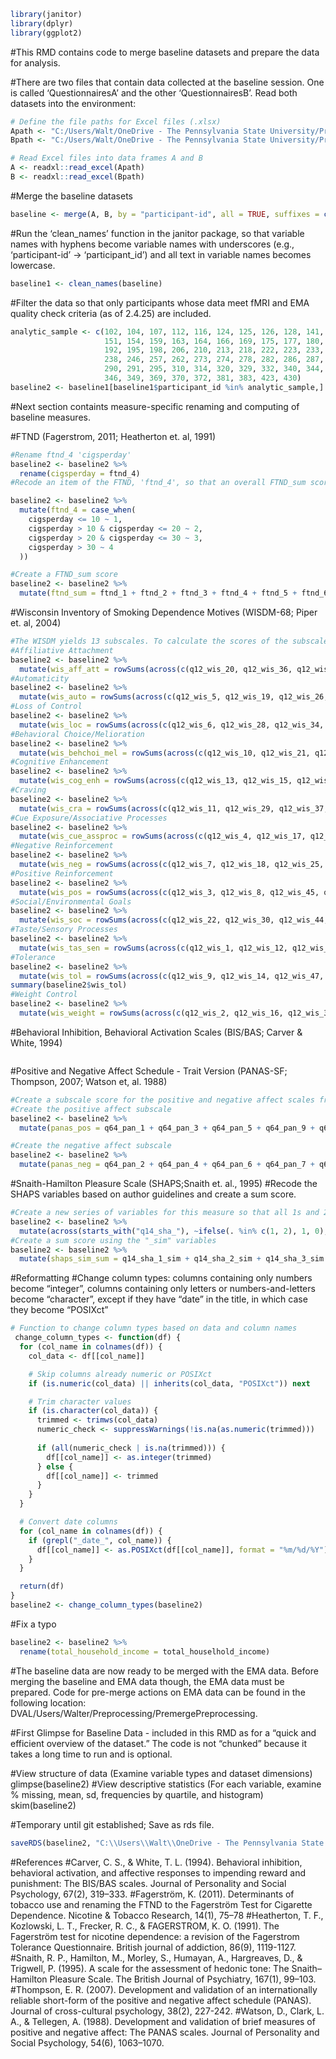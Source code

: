 ```r
library(janitor)
library(dplyr)
library(ggplot2)
```
#This RMD contains code to merge baseline datasets and prepare the data for analysis. 

#There are two files that contain data collected at the baseline session. One is called 'QuestionnairesA' and the other 'QuestionnairesB'. Read both datasets into the environment:
```r
# Define the file paths for Excel files (.xlsx)
Apath <- "C:/Users/Walt/OneDrive - The Pennsylvania State University/Projects/ASH/DVAL/3. Organized raw data/Qualtrics/1.Baseline-session/QuestionnairesA.xlsx"
Bpath <- "C:/Users/Walt/OneDrive - The Pennsylvania State University/Projects/ASH/DVAL/3. Organized raw data/Qualtrics/1.Baseline-session/QuestionnairesB.xlsx"

# Read Excel files into data frames A and B
A <- readxl::read_excel(Apath)
B <- readxl::read_excel(Bpath)
```

#Merge the baseline datasets
```r
baseline <- merge(A, B, by = "participant-id", all = TRUE, suffixes = c(".A", ".B"))
```

#Run the 'clean_names' function in the janitor package, so that variable names with hyphens become variable names with underscores (e.g., 'participant-id' -> 'participant_id') and all text in variable names becomes lowercase.
```r
baseline1 <- clean_names(baseline)
```
#Filter the data so that only participants whose data meet fMRI and EMA quality check criteria (as of 2.4.25) are included.
```r
analytic_sample <- c(102, 104, 107, 112, 116, 124, 125, 126, 128, 141,
                     151, 154, 159, 163, 164, 166, 169, 175, 177, 180,
                     192, 195, 198, 206, 210, 213, 218, 222, 223, 233,
                     238, 246, 257, 262, 273, 274, 278, 282, 286, 287,
                     290, 291, 295, 310, 314, 320, 329, 332, 340, 344,
                     346, 349, 369, 370, 372, 381, 383, 423, 430)
baseline2 <- baseline1[baseline1$participant_id %in% analytic_sample,]
```
#Next section containts measure-specific renaming and computing of baseline measures.

#FTND  (Fagerstrom, 2011; Heatherton et. al, 1991)
```r
#Rename ftnd_4 'cigsperday'
baseline2 <- baseline2 %>%
  rename(cigsperday = ftnd_4)
#Recode an item of the FTND, 'ftnd_4', so that an overall FTND_sum score can be calculated.

baseline2 <- baseline2 %>%
  mutate(ftnd_4 = case_when(
    cigsperday <= 10 ~ 1,
    cigsperday > 10 & cigsperday <= 20 ~ 2,
    cigsperday > 20 & cigsperday <= 30 ~ 3,
    cigsperday > 30 ~ 4
  ))

#Create a FTND_sum score
baseline2 <- baseline2 %>%
  mutate(ftnd_sum = ftnd_1 + ftnd_2 + ftnd_3 + ftnd_4 + ftnd_5 + ftnd_6)
```

#Wisconsin Inventory of Smoking Dependence Motives (WISDM-68; Piper et. al, 2004)
```r
#The WISDM yields 13 subscales. To calculate the scores of the subscales, take the mean of the items that load onto each subscale. The total scale score is the sum of all of the subscale scores. Below is the code for the creation of each of the 13 subscales.
#Affiliative Attachment
baseline2 <- baseline2 %>%
  mutate(wis_aff_att = rowSums(across(c(q12_wis_20, q12_wis_36, q12_wis_43, q12_wis_48, q12_wis_67)), na.rm = TRUE))
#Automaticity
baseline2 <- baseline2 %>%
  mutate(wis_auto = rowSums(across(c(q12_wis_5, q12_wis_19, q12_wis_26, q12_wis_41, q12_wis_55)), na.rm = TRUE))
#Loss of Control
baseline2 <- baseline2 %>%
  mutate(wis_loc = rowSums(across(c(q12_wis_6, q12_wis_28, q12_wis_34, q12_wis_62)), na.rm = TRUE))
#Behavioral Choice/Melioration
baseline2 <- baseline2 %>%
  mutate(wis_behchoi_mel = rowSums(across(c(q12_wis_10, q12_wis_21, q12_wis_35, q12_wis_38, q12_wis_46, q12_wis_49, q12_wis_68)), na.rm = TRUE))
#Cognitive Enhancement
baseline2 <- baseline2 %>%
  mutate(wis_cog_enh = rowSums(across(c(q12_wis_13, q12_wis_15, q12_wis_24, q12_wis_39, q12_wis_57)), na.rm = TRUE))
#Craving
baseline2 <- baseline2 %>%
  mutate(wis_cra = rowSums(across(c(q12_wis_11, q12_wis_29, q12_wis_37, q12_wis_50)), na.rm = TRUE))
#Cue Exposure/Associative Processes
baseline2 <- baseline2 %>%
  mutate(wis_cue_assproc = rowSums(across(c(q12_wis_4, q12_wis_17, q12_wis_23, q12_wis_40, q12_wis_42, q12_wis_51, q12_wis_59)), na.rm = TRUE))
#Negative Reinforcement
baseline2 <- baseline2 %>%
  mutate(wis_neg = rowSums(across(c(q12_wis_7, q12_wis_18, q12_wis_25, q12_wis_32, q12_wis_58, q12_wis_65)), na.rm = TRUE))
#Positive Reinforcement
baseline2 <- baseline2 %>%
  mutate(wis_pos = rowSums(across(c(q12_wis_3, q12_wis_8, q12_wis_45, q12_wis_60, q12_wis_64)), na.rm = TRUE))
#Social/Environmental Goals
baseline2 <- baseline2 %>%
  mutate(wis_soc = rowSums(across(c(q12_wis_22, q12_wis_30, q12_wis_44, q12_wis_52)), na.rm = TRUE))
#Taste/Sensory Processes
baseline2 <- baseline2 %>%
  mutate(wis_tas_sen = rowSums(across(c(q12_wis_1, q12_wis_12, q12_wis_27, q12_wis_33, q12_wis_53, q12_wis_66)), na.rm = TRUE))
#Tolerance
baseline2 <- baseline2 %>%
  mutate(wis_tol = rowSums(across(c(q12_wis_9, q12_wis_14, q12_wis_47, q12_wis_54, q12_wis_63)), na.rm = TRUE))
summary(baseline2$wis_tol)
#Weight Control
baseline2 <- baseline2 %>%
  mutate(wis_weight = rowSums(across(c(q12_wis_2, q12_wis_16, q12_wis_31, q12_wis_56, q12_wis_61)), na.rm = TRUE))
```

#Behavioral Inhibition, Behavioral Activation Scales (BIS/BAS; Carver & White, 1994)
```r

```




#Positive and Negative Affect Schedule - Trait Version (PANAS-SF; Thompson, 2007; Watson et, al. 1988)
```r
#Create a subscale score for the positive and negative affect scales from the Positive and Negative Affect Schedule.
#Create the positive affect subscale
baseline2 <- baseline2 %>%
  mutate(panas_pos = q64_pan_1 + q64_pan_3 + q64_pan_5 + q64_pan_9 + q64_pan_10 + q64_pan_12 + q64_pan_14 + q64_pan_16 + q64_pan_17 + q64_pan_19)

#Create the negative affect subscale
baseline2 <- baseline2 %>%
  mutate(panas_neg = q64_pan_2 + q64_pan_4 + q64_pan_6 + q64_pan_7 + q64_pan_8 + q64_pan_11 + q64_pan_13 + q64_pan_15 + q64_pan_18 + q64_pan_20)
```

#Snaith-Hamilton Pleasure Scale (SHAPS;Snaith et. al., 1995)
#Recode the SHAPS variables based on author guidelines and create a sum score.
```r
#Create a new series of variables for this measure so that all 1s and 2s become 1 and all 3s and 4s become 0s. The new variables have the suffix "_sim", which is an abbreviation for "simple", because the authors refer to this system as the "simple scoring system"
baseline2 <- baseline2 %>%
  mutate(across(starts_with("q14_sha_"), ~ifelse(. %in% c(1, 2), 1, 0), .names = "{.col}_sim"))
#Create a sum score using the "_sim" variables
baseline2 <- baseline2 %>%
  mutate(shaps_sim_sum = q14_sha_1_sim + q14_sha_2_sim + q14_sha_3_sim + q14_sha_4_sim + q14_sha_5_sim + q14_sha_6_sim + q14_sha_7_sim + q14_sha_8_sim + q14_sha_9_sim + q14_sha_10_sim + q14_sha_11_sim + q14_sha_12_sim + q14_sha_13_sim + q14_sha_14_sim)
```

#Reformatting
#Change column types: columns containing only numbers become "integer", columns containing only letters or numbers-and-letters become "character", except if they have "date" in the title, in which case they become "POSIXct"
```r
# Function to change column types based on data and column names
 change_column_types <- function(df) {
  for (col_name in colnames(df)) {
    col_data <- df[[col_name]]

    # Skip columns already numeric or POSIXct
    if (is.numeric(col_data) || inherits(col_data, "POSIXct")) next

    # Trim character values
    if (is.character(col_data)) {
      trimmed <- trimws(col_data)
      numeric_check <- suppressWarnings(!is.na(as.numeric(trimmed)))
      
      if (all(numeric_check | is.na(trimmed))) {
        df[[col_name]] <- as.integer(trimmed)
      } else {
        df[[col_name]] <- trimmed
      }
    }
  }

  # Convert date columns
  for (col_name in colnames(df)) {
    if (grepl("_date_", col_name)) {
      df[[col_name]] <- as.POSIXct(df[[col_name]], format = "%m/%d/%Y")
    }
  }

  return(df)
}
baseline2 <- change_column_types(baseline2)
```

#Fix a typo
```r
baseline2 <- baseline2 %>%
  rename(total_household_income = total_houselhold_income)
```

#The baseline data are now ready to be merged with the EMA data. Before merging the baseline and EMA data though, the EMA data must be prepared. Code for pre-merge actions on EMA data can be found in the following location: DVAL/Users/Walter/Preprocessing/PremergePreprocessing.

#First Glimpse for Baseline Data - included in this RMD as for a "quick and efficient overview of the dataset." The code is not "chunked" because it takes a long time to run and is optional.

#View structure of data (Examine variable types and dataset dimensions)
glimpse(baseline2)
#View descriptive statistics (For each variable, examine % missing, mean, sd, frequencies by quartile, and histogram)
skim(baseline2)

#Temporary until git established; Save as rds file.
```r
saveRDS(baseline2, "C:\\Users\\Walt\\OneDrive - The Pennsylvania State University\\Projects\\ASH\\DVAL\\Users\\Walter\\Preprocessing\\Interim Data\\baseline2.rds")
```

#References
#Carver, C. S., & White, T. L. (1994). Behavioral inhibition, behavioral activation, and affective responses to impending reward and punishment: The BIS/BAS scales. Journal of Personality and Social Psychology, 67(2), 319–333.
#Fagerström, K. (2011). Determinants of tobacco use and renaming the FTND to the Fagerström Test for Cigarette Dependence. Nicotine & Tobacco Research, 14(1), 75–78
#Heatherton, T. F., Kozlowski, L. T., Frecker, R. C., & FAGERSTROM, K. O. (1991). The Fagerström test for nicotine dependence: a revision of the Fagerstrom Tolerance Questionnaire. British journal of addiction, 86(9), 1119-1127.
#Snaith, R. P., Hamilton, M., Morley, S., Humayan, A., Hargreaves, D., & Trigwell, P. (1995). A scale for the assessment of hedonic tone: The Snaith–Hamilton Pleasure Scale. The British Journal of Psychiatry, 167(1), 99–103.
#Thompson, E. R. (2007). Development and validation of an internationally reliable short-form of the positive and negative affect schedule (PANAS). Journal of cross-cultural psychology, 38(2), 227-242.
#Watson, D., Clark, L. A., & Tellegen, A. (1988). Development and validation of brief measures of positive and negative affect: The PANAS scales. Journal of Personality and Social Psychology, 54(6), 1063–1070.